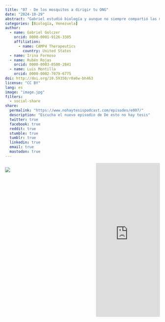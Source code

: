 ```yaml
---
title: "07 - De los mosquitos a dirigir tu ONG"
date: "2024-10-29"
abstract: "Gabriel estudió biología y aunque no siempre compartió las mismas pasiones de la mayoría, pronto descubrió que hay muchas formas de poner en práctica esta carrera, y que sus otros intereses fueron alimentando su perfil profesional. Hoy en día balancea sus metas profesionales con el manejo de su organización para retribuir y apoyar a su Alma Mater"
categories: [Biología, Venezuela]
author: 
  - name: Gabriel Golczer
    orcid: 0000-0001-9126-3305
    affiliation:
      - name: CAMP4 Therapeutics
        country: United States
  - name: Irina Formoso
  - name: Rubén Rojas
    orcid: 0000-0003-0500-2841
  - name: Luis Montilla
    orcid: 0000-0002-7079-6775
doi: http://doi.org/10.59350/r0a6w-bh463
license: "CC BY"
lang: es
image: "image.jpg"
filters:
  - social-share
share:
  permalink: "https://www.nohaytesispodcast.com/episodes/e007/"
  description: "Escucha el nuevo episodio de De esto no hay tesis"
  twitter: true
  facebook: true
  reddit: true
  stumble: true
  tumblr: true
  linkedin: true
  email: true
  mastodon: true
---
```


:::::::::::::: {.columns}

::: {.column width="45%"}
![](image.jpg)
:::
::: {.column width="10%"}
:::
::: {.column width="45%"}
<iframe src="https://castbox.fm/app/castbox/player/id4697760/id748623809?v=8.22.11&autoplay=0&hide_list=1" frameborder="0" width="100%" height="500"></iframe>
:::
:::::::::::::: 
